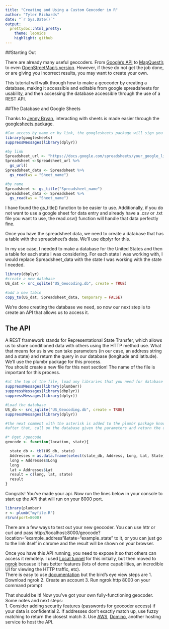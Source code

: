 ```yaml
---
title: "Creating and Using a Custom Geocoder in R"
author: "Tyler Richards"
date: "`r Sys.Date()`"
output:
  prettydoc::html_pretty:
    theme: leonids
    highlight: github
---
```


##Starting Out

There are already many useful geocoders. From [Google's API](https://developers.google.com/maps/documentation/geocoding/start) to [MapQuest's](https://developer.mapquest.com/documentation/geocoding-api/) to even [OpenStreetMap's version](http://geocoder.readthedocs.io/providers/OpenStreetMap.html). However, if these do not get the job done, or are giving you incorrect results, you may want to create your own.  
  
This tutorial will walk through how to make a geocoder by creating a database, making it accessible and editable from google spreadsheets for usability, and then accessing the database accessible through the use of a REST API. 

##The Database and Google Sheets

Thanks to [Jenny Bryan](https://twitter.com/JennyBryan), interacting with sheets is made easier through the [googlesheets package](https://cran.r-project.org/web/packages/googlesheets/vignettes/basic-usage.html). 

```r
#Can access by name or by link, the googlesheets package will sign you in and make a gitignore file for your project
library(googlesheets)
suppressMessages(library(dplyr))

```

```r
#by link
Spreadsheet_url <- "https://docs.google.com/spreadsheets/your_google_link"
Spreadsheet <-Spreadsheet_url %>% 
  gs_url()
Spreadsheet_data <- Spreadsheet %>% 
  gs_read(ws = "Sheet_name")

```

```r
#by name
Spreadsheet <- gs_title("Spreadsheet_name")
Spreadsheet_data <- Spreadsheet %>% 
  gs_read(ws = "Sheet_name")
```

I have found the gs_title() function to be easier to use. Additionally, if you do not want to use a google sheet for data entry and already have a .csv or .txt file you want to use, the read.csv() function will handle that data perfectly fine.  

Once you have the spreadsheet data, we need to create a database that has a table with the spreadsheet's data. We'll use dbplyr for this. 

In my use case, I needed to make a database for the United States and then a table for each state I was considering. For each state I was working with, I would replace Spreadsheet_data with the state I was working with the state I needed. 

```r
library(dbplyr)
#create a new database
US_dat <- src_sqlite("US_Geocoding.db", create = TRUE)

#add a new table
copy_to(US_dat, Spreadsheet_data, temporary = FALSE)

```

We're done creating the database we need, so now our next step is to create an API that allows us to access it. 

## The API

A REST framework stands for Representational State Transfer, which allows us to share conditioned data with others using the HTTP method use. What that means for us is we can take parameters (in our case, an address string and a state) and return the query in our database (longitude and latitude). We'll use the plumbr package for this process.  
You should create a new file for this next section! The name of the file is important for this process.

```r
#at the top of the file, load any libraries that you need for database access
suppressMessages(library(plumber))
suppressMessages(library(dbplyr))
suppressMessages(library(dplyr))

#Load the database
US_db <- src_sqlite("US_Geocoding.db", create = TRUE)
suppressMessages(library(dplyr))

#the next comment with the asterisk is added to the plumbr package knows we want to create an api. the @get is to create a get capacity (allowing users to get data, but not to change anything in our database), and the /geocode is to name the api function. 
#after that, call on the database given the parameters and return the output.

#* @get /geocode
geocode <- function(location, state){

  state_db <- tbl(US_db, state)
  Addresses = as.data.frame(select(state_db, Address, Long, Lat, State))
  long = Addresses$Long
  long
  lat = Addresses$Lat
  result = c(long, lat, state)
  result
}


```

Congrats! You've made your api. Now run the lines below in your console to start up the API that will run on your 8000 port. 

```r
library(plumber)
r <- plumb("myfile.R")
r$run(port=8000)

```

There are a few ways to test out your new geocoder. You can use httr or curl and pass http://localhost:8000/geocode?location="example_address"&state="example_state" to it, or you can just go to the link itself in chrome and the result will be shown on your browser.  

Once you have this API running, you need to expose it so that others can access it remotely. I used [Local tunnel](https://localtunnel.github.io/www/) for this initially, but then moved to [ngrok](https://ngrok.com/) because it has better features (lots of demo capabilities, an incredible UI for viewing the HTTP traffic, etc).  
There is easy to use [documentation](https://ngrok.com/docs) but the bird's eye view steps are 
1. Download ngrok
2. Create an account
3. Run ngrok http 8000 on your command prompt

That should be it! Now you've got your own fully-functioning geocoder.    
Some notes and next steps:  
1. Consider adding security features (passwords for geocoder access) if your data is confidential
2. If addresses don't exactly match up, use fuzzy matching to return the closest match
3. Use [AWS](https://aws.amazon.com/api-gateway/), [Domino](https://support.dominodatalab.com/hc/en-us/articles/204173149-API-Endpoints-Model-Deployment), another hosting service to host the API. 




